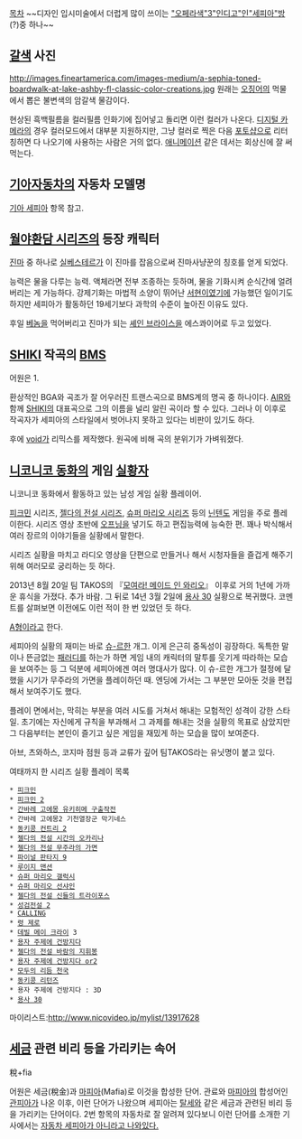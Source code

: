 [[목차]]
~~디자인 입시미술에서 더럽게 많이 쓰이는 [["오페라색"3]][["인디고"인]][["세피아"방]](?)중 하나~~
== [[갈색]] 사진 ==
http://images.fineartamerica.com/images-medium/a-sephia-toned-boardwalk-at-lake-ashby-fl-classic-color-creations.jpg
원래는 [[오징어]]의 먹물에서 뽑은 불변색의 암갈색 물감이다.

현상된 흑백필름을 컬러필름 인화기에 집어넣고 돌리면 이런 컬러가 나온다. [[디지털 카메라]]의 경우 컬러모드에서 대부분 지원하지만, 그냥 컬러로 찍은 다음 [[포토샵]]으로 리터칭하면 다 나오기에 사용하는 사람은 거의 없다. [[애니메이션]] 같은 데서는 회상신에 잘 써먹는다.
== [[기아자동차]]의 자동차 모델명 ==
[[기아 세피아]] 항목 참고.
== [[월야환담 시리즈]]의 등장 캐릭터 ==
[[진마]] 중 하나로 [[실베스테르]]가 이 진마를 잡음으로써 진마사냥꾼의 칭호를 얻게 되었다.

능력은 물을 다루는 능력. 액체라면 전부 조종하는 듯하며, 물을 기화시켜 순식간에 얼려 버리는 게 가능하다. 강제기화는 마법적 소양이 뛰어난 [[서현]]이였기에 가능했던 일이기도 하지만 세피아가 활동하던 19세기보다 과학의 수준이 높아진 이유도 있다.

후일 [[베놈]]을 먹어버리고 진마가 되는 [[셰인 브라이스]]을 에스콰이어로 두고 있었다.
== [[SHIKI]] 작곡의 [[BMS]] ==
{{{#!html
<object width="640" height="360"><param name="movie" value="//www.youtube.com/v/heISuFuCwEs?hl=ko_KR&amp;version=3&amp;rel=0"></param><param name="allowFullScreen" value="true"></param><param name="allowscriptaccess" value="always"></param><embed src="//www.youtube.com/v/heISuFuCwEs?hl=ko_KR&amp;version=3&amp;rel=0" type="application/x-shockwave-flash" width="640" height="360" allowscriptaccess="always" allowfullscreen="true"></embed></object>
}}}

어원은 1. 

환상적인 BGA와 곡조가 잘 어우러진 트랜스곡으로 BMS계의 명곡 중 하나이다. [[AIR]]와 함께 [[SHIKI]]의 대표곡으로 그의 이름을 널리 알린 곡이라 할 수 있다. 그러나 이 이후로 작곡자가 세피아의 스타일에서 벗어나지 못하고 있다는 비판이 있기도 하다.

후에 [[void]]가 리믹스를 제작했다. 원곡에 비해 곡의 분위기가 가벼워졌다.

== [[니코니코 동화]]의 게임 [[실황]]자 ==
니코니코 동화에서 활동하고 있는 남성 게임 실황 플레이어.

[[피크민]] 시리즈, [[젤다의 전설 시리즈]], [[슈퍼 마리오 시리즈]] 등의 [[닌텐도]] 게임을 주로 플레이한다. 시리즈 영상 초반에 [[오프닝]]을 넣기도 하고 편집능력에 능숙한 편. 꽤나 박식해서 여러 장르의 이야기들을 실황에서 말한다.

시리즈 실황을 마치고 라디오 영상을 단편으로 만들거나 해서 시청자들을 즐겁게 해주기 위해 여러모로 궁리하는 듯 하다.

2013년 8월 20일 팀 TAKOS의 『[[메이드 인 와리오|모여라! 메이드 인 와리오]]』 이후로 거의 1년에 가까운 휴식을 가졌다. 추가 바람. 그 뒤로 14년 3월 2일에 [[용사 30]] 실황으로 복귀했다. 코멘트를 살펴보면 이전에도 이런 적이 한 번 있었던 듯 하다.

[[A형]]이라고 한다.

세피아의 실황의 재미는 바로 [[슈-르]]한 개그. 이게 은근히 중독성이 굉장하다. 독특한 말이나 뜬금없는 [[패러디]]를 하는가 하면 게임 내의 캐릭터의 말투를 웃기게 따라하는 모습을 보여주는 등 그 덕분에 세피아에겐 여러 명대사가 많다. 이 슈-르한 개그가 절정에 달했을 시기가 무주라의 가면을 플레이하던 때. 엔딩에 가서는 그 부분만 모아둔 것을 편집해서 보여주기도 했다.   

플레이 면에서는, 막히는 부분을 여러 시도를 거쳐서 해내는 모험적인 성격이 강한 스타일. 초기에는 자신에게 규칙을 부과해서 그 과제를 해내는 것을 실황의 목표로 삼았지만 그 다음부터는 본인이 즐기고 싶은 게임을 재밌게 하는 모습을 많이 보여준다.

아브, 츠와하스, 코지마 점원 등과 교류가 깊어 팀TAKOS라는 유닛명이 붙고 있다.

여태까지 한 시리즈 실황 플레이 목록
 * [[피크민]]
 * [[피크민 2]]
 * [[고에몽 시리즈|간바레 고에몽 유키히메 구출작전]]
 * 간바레 고에몽2 기천열장군 막기네스
 * [[동키콩 컨트리 2]]
 * [[젤다의 전설 시간의 오카리나]]
 * [[젤다의 전설 무주라의 가면]]
 * [[파이널 판타지 9]]
 * [[루이지 맨션]]
 * [[슈퍼 마리오 갤럭시]]
 * [[슈퍼 마리오 선샤인]]
 * [[젤다의 전설 신들의 트라이포스]]
 * [[성검전설 2]]
 * [[CALLING]]
 * [[령 제로]]
 * [[데빌 메이 크라이]] 3
 * [[용자 주제에 건방지다]]
 * [[젤다의 전설 바람의 지휘봉]]
 * [[용자 주제에 건방지다 or2]]
 * [[모두의 리듬 천국]]
 * [[동키콩 리턴즈]]
 * 용자 주제에 건방지다 : 3D
 * [[용사 30]]

마이리스트:http://www.nicovideo.jp/mylist/13917628
== [[세금]] 관련 비리 등을 가리키는 속어 ==
稅+fia

어원은 세금(稅金)과 [[마피아]](Mafia)로 이것을 합성한 단어. 관료와 [[마피아]]의 합성어인 [[관피아]]가 나온 이후, 이런 단어가 나왔으며 세피아는 [[탈세]]와 같은 세금과 관련된 비리 등을 가리키는 단어이다. 2번 항목의 자동차로 잘 알려져 있다보니 이런 단어를 소개한 기사에서는 [http://www.intn.co.kr/news/articleView.html?idxno=289858 자동차 세피아가 아니라고 나와있다.]
